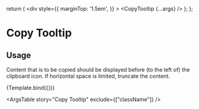 
<Meta title="UI Elements/Tooltip/Copy Tooltip" component={CopyTooltip} />

   return (
     <div
        style={{
          marginTop: '1.5em',
        }}
      >
        <CopyTooltip {...args} />
    </div>
   );
 };

# Copy Tooltip

## Usage
Content that is to be copied should be displayed before (to the left of) the clipboard icon.
If horizontal space is limited, truncate the content.

<Canvas>
  <Story
    name="Copy Tooltip"
    args={{
      text: "Hello World"
    }}
    argTypes={{
      text: {
        description: 'Text to copy to the clipboard.',
      },
      displayText: {
        description: 'Text to display next to the copy icon.'
      }
    }}
  >
    {Template.bind({})}
  </Story>
</Canvas>

<ArgsTable
  story="Copy Tooltip"
  exclude={["className"]}
/>